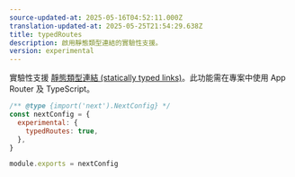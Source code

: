 ```yaml
---
source-updated-at: 2025-05-16T04:52:11.000Z
translation-updated-at: 2025-05-25T21:54:29.638Z
title: typedRoutes
description: 啟用靜態類型連結的實驗性支援。
version: experimental
---
```


實驗性支援 [靜態類型連結 (statically typed links)](/docs/app/api-reference/config/typescript#statically-typed-links)。此功能需在專案中使用 App Router 及 TypeScript。

```js filename="next.config.js"
/** @type {import('next').NextConfig} */
const nextConfig = {
  experimental: {
    typedRoutes: true,
  },
}

module.exports = nextConfig
```